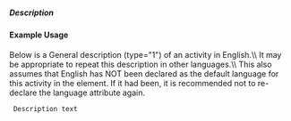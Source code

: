 ===== Description ===== 
{{for revison 1.02}}
==== Example Usage ====
Below is a General description (type="1") of an activity in English.\\
It may be appropriate to repeat this description in other languages.\\
This also assumes that English has NOT been declared as the default language for this activity in the <iati-activity> element. If it had been, it is recommended not to re-declare the language attribute again.
 
<code xml>
<description type="1" xml:lang="en">
Description text
</description>
</code>